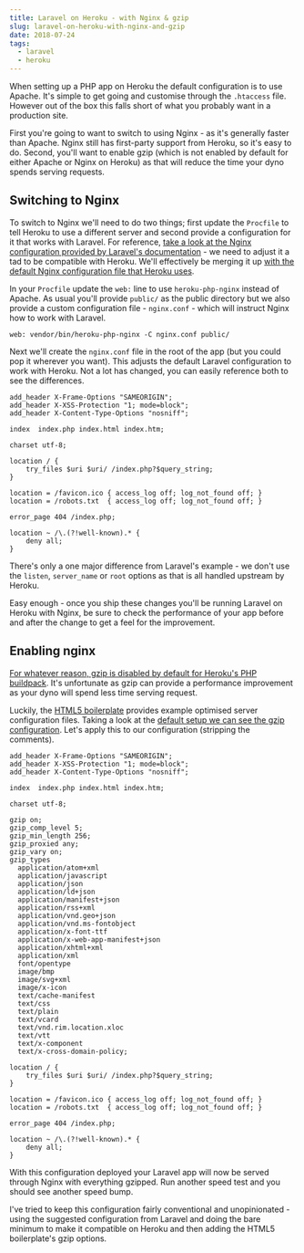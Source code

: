 ```yaml
---
title: Laravel on Heroku - with Nginx & gzip
slug: laravel-on-heroku-with-nginx-and-gzip
date: 2018-07-24
tags:
  - laravel
  - heroku
---
```


When setting up a PHP app on Heroku the default configuration is to use Apache. It's simple to get going and customise through the `.htaccess` file. However out of the box this falls short of what you probably want in a production site.

First you're going to want to switch to using Nginx - as it's generally faster than Apache. Nginx still has first-party support from Heroku, so it's easy to do. Second, you'll want to enable gzip (which is not enabled by default for either Apache or Nginx on Heroku) as that will reduce the time your dyno spends serving requests.

## Switching to Nginx

To switch to Nginx we'll need to do two things; first update the `Procfile` to tell Heroku to use a different server and second provide a configuration for it that works with Laravel. For reference, [take a look at the Nginx configuration provided by Laravel's documentation](https://laravel.com/docs/5.6/deployment#nginx) - we need to adjust it a tad to be compatible with Heroku. We'll effectively be merging it up [with the default Nginx configuration file that Heroku uses](https://github.com/heroku/heroku-buildpack-php/blob/master/conf/nginx/default_include.conf.php).

In your `Procfile` update the `web:` line to use `heroku-php-nginx` instead of Apache. As usual you'll provide `public/` as the public directory but we also provide a custom configuration file - `nginx.conf` - which will instruct Nginx how to work with Laravel.

```shell
web: vendor/bin/heroku-php-nginx -C nginx.conf public/
```

Next we'll create the `nginx.conf` file in the root of the app (but you could pop it wherever you want). This adjusts the default Laravel configuration to work with Heroku. Not a lot has changed, you can easily reference both to see the differences.

```nginx
add_header X-Frame-Options "SAMEORIGIN";
add_header X-XSS-Protection "1; mode=block";
add_header X-Content-Type-Options "nosniff";

index  index.php index.html index.htm;

charset utf-8;

location / {
    try_files $uri $uri/ /index.php?$query_string;
}

location = /favicon.ico { access_log off; log_not_found off; }
location = /robots.txt  { access_log off; log_not_found off; }

error_page 404 /index.php;

location ~ /\.(?!well-known).* {
    deny all;
}
```

There's only a one major difference from Laravel's example - we don't use the `listen`, `server_name` or `root` options as that is all handled upstream by Heroku.

Easy enough - once you ship these changes you'll be running Laravel on Heroku with Nginx, be sure to check the performance of your app before and after the change to get a feel for the improvement.

## Enabling nginx

[For whatever reason, gzip is disabled by default for Heroku's PHP buildpack](https://github.com/heroku/heroku-buildpack-php/issues/127). It's unfortunate as gzip can provide a performance improvement as your dyno will spend less time serving request.

Luckily, the [HTML5 boilerplate](https://github.com/h5bp/server-configs-nginx) provides example optimised server configuration files. Taking a look at the [default setup we can see the gzip configuration](https://github.com/h5bp/server-configs-nginx/blob/3bda5b93edba147d51760e900c2079828a7dc274/nginx.conf#L89-L144). Let's apply this to our configuration (stripping the comments).

```nginx
add_header X-Frame-Options "SAMEORIGIN";
add_header X-XSS-Protection "1; mode=block";
add_header X-Content-Type-Options "nosniff";

index  index.php index.html index.htm;

charset utf-8;

gzip on;
gzip_comp_level 5;
gzip_min_length 256;
gzip_proxied any;
gzip_vary on;
gzip_types
  application/atom+xml
  application/javascript
  application/json
  application/ld+json
  application/manifest+json
  application/rss+xml
  application/vnd.geo+json
  application/vnd.ms-fontobject
  application/x-font-ttf
  application/x-web-app-manifest+json
  application/xhtml+xml
  application/xml
  font/opentype
  image/bmp
  image/svg+xml
  image/x-icon
  text/cache-manifest
  text/css
  text/plain
  text/vcard
  text/vnd.rim.location.xloc
  text/vtt
  text/x-component
  text/x-cross-domain-policy;

location / {
    try_files $uri $uri/ /index.php?$query_string;
}

location = /favicon.ico { access_log off; log_not_found off; }
location = /robots.txt  { access_log off; log_not_found off; }

error_page 404 /index.php;

location ~ /\.(?!well-known).* {
    deny all;
}
```

With this configuration deployed your Laravel app will now be served through Nginx with everything gzipped. Run another speed test and you should see another speed bump.

I've tried to keep this configuration fairly conventional and unopinionated - using the suggested configuration from Laravel and doing the bare minimum to make it compatible on Heroku and then adding the HTML5 boilerplate's gzip options.
